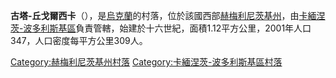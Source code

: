 {{coord|48|41|41|N|27|3|19|E|scale:100000|display=title}}

'''古塔-丘戈爾西卡'''（{{lang-uk|Гута-Чугорська}}），是[[烏克蘭|烏克蘭]]的村落，位於該國西部[[赫梅利尼茨基州|赫梅利尼茨基州]]，由[[卡緬涅茨-波多利斯基區|卡緬涅茨-波多利斯基區]]負責管轄，始建於十六世紀，面積1.12平方公里，2001年人口347，人口密度每平方公里309人。

{{DEFAULTSORT:Гута-Чугорська}}
[[Category:赫梅利尼茨基州村落|Category:赫梅利尼茨基州村落]]
[[Category:卡緬涅茨-波多利斯基區村落|Category:卡緬涅茨-波多利斯基區村落]]


{{Khmelnytskyi-geo-stub}}